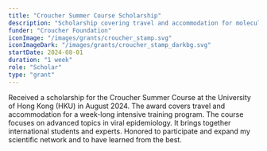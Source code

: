 ```yaml
---
title: "Croucher Summer Course Scholarship"
description: "Scholarship covering travel and accommodation for molecular epidemiology course."
funder: "Croucher Foundation"
iconImage: "/images/grants/croucher_stamp.svg"
iconImageDark: "/images/grants/croucher_stamp_darkbg.svg"
startDate: 2024-08-01
duration: "1 week"
role: "Scholar"
type: "grant"
---
```


Received a scholarship for the Croucher Summer Course at the University of Hong Kong (HKU) in August 2024. The award covers travel and accommodation for a week-long intensive training program. The course focuses on advanced topics in viral epidemiology. It brings together international students and experts. Honored to participate and expand my scientific network and to have learned from the best.
